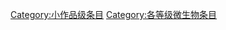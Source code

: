 {{catmore1|[[Wikipedia:微生物专题|Wikipedia:微生物专题]]}}
{{Articles by Quality|topic=微生物|project=微生物|format=TOC}}
{{emptycat}}

[[Category:小作品级条目|Category:小作品级条目]]
[[Category:各等级微生物条目|Category:各等级微生物条目]]